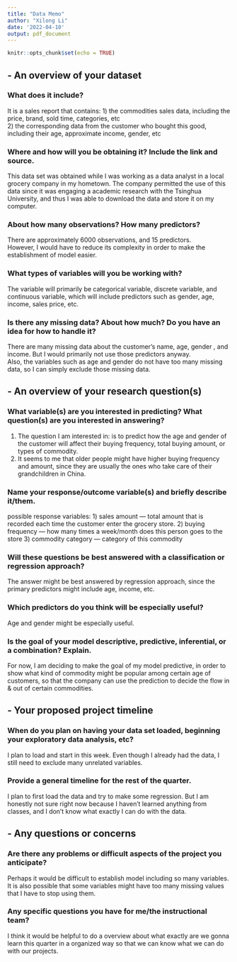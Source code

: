 ```yaml
---
title: "Data Memo"
author: "Xilong Li"
date: '2022-04-10'
output: pdf_document
---
```


```r
knitr::opts_chunk$set(echo = TRUE)
```

## - An overview of your dataset
### What does it include?
It is a sales report that contains:
1) the commodities sales data, including the price, brand, sold time, categories, etc       
2) the corresponding data from the customer who bought this good, including their age, approximate income, gender, etc        

### Where and how will you be obtaining it? Include the link and source.
This data set was obtained while I was working as a data analyst in a local grocery company in my hometown. The company permitted the use of this data since it was engaging a academic research with the Tsinghua University, and thus I was able to download the data and store it on my computer.

### About how many observations? How many predictors?
There are approximately 6000 observations, and 15 predictors.       
However, I would have to reduce its complexity in order to make the establishment of model easier.

### What types of variables will you be working with?
The variable will primarily be categorical variable, discrete variable, and continuous variable, which will include predictors such as gender, age, income, sales price, etc.

### Is there any missing data? About how much? Do you have an idea for how to handle it?
There are many missing data about the customer's name, age, gender , and income. But I would primarily not use those predictors anyway.    
Also, the variables such as age and gender do not have too many missing data, so I can simply exclude those missing data.

## - An overview of your research question(s)

### What variable(s) are you interested in predicting? What question(s) are you interested in answering?
1) The question I am interested in: is to predict how the age and gender of the customer will affect their buying frequency, total buying amount, or types of commodity.       
2) It seems to me that older people might have higher buying frequency and amount, since they are usually the ones who take care of their grandchildren in China.

### Name your response/outcome variable(s) and briefly describe it/them.
possible response variables:
1) sales amount --- total amount that is recorded each time the customer enter the grocery store.
2) buying frequency --- how many times a week/month does this person goes to the store
3) commodity category --- category of this commodity


### Will these questions be best answered with a classification or regression approach?
The answer might be best answered by regression approach, since the primary predictors might include age, income, etc.        

### Which predictors do you think will be especially useful?
Age and gender might be especially useful.

### Is the goal of your model descriptive, predictive, inferential, or a combination? Explain.
For now, I am deciding to make the goal of my model predictive, in order to show what kind of commodity might be popular among certain age of customers, so that the company can use the prediction to decide the flow in & out of certain commodities. 

## - Your proposed project timeline
### When do you plan on having your data set loaded, beginning your exploratory data analysis, etc?
I plan to load and start in this week. Even though I already had the data, I still need to exclude many unrelated variables.

### Provide a general timeline for the rest of the quarter.
I plan to first load the data and try to make some regression. 
But I am honestly not sure right now because I haven't learned anything from classes, and I don't know what exactly I can do with the data.

## - Any questions or concerns
### Are there any problems or difficult aspects of the project you anticipate?
Perhaps it would be difficult to establish model including so many variables.       
It is also possible that some variables might have too many missing values that I have to stop using them.

### Any specific questions you have for me/the instructional team?
I think it would be helpful to do a overview about what exactly are we gonna learn this quarter in a organized way so that we can know what we can do with our projects.